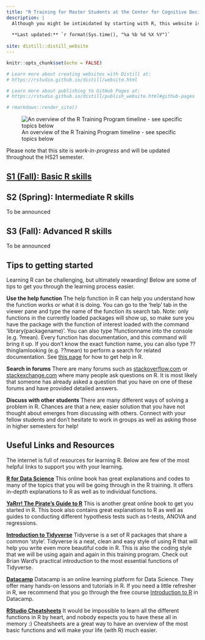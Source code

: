 ```yaml
---
title: "R Training for Master Students at the Center for Cognitive Decision Sciences (CDS)"
description: |
  Although you might be intimidated by starting with R, this website is here to help you get established in R so that you will be equipped with the basics of this program! This training is a part of the [CDS Masterproject](https://psychologie.unibas.ch/de/fakultaet/abteilungen/cognitive-and-decision-sciences-305/msc-project/).
  
  **Last updated:** `r format(Sys.time(), "%a %b %d %X %Y")`
  
site: distill::distill_website
---
```


```r
knitr::opts_chunk$set(echo = FALSE)

# Learn more about creating websites with Distill at:
# https://rstudio.github.io/distill/website.html

# Learn more about publishing to GitHub Pages at:
# https://rstudio.github.io/distill/publish_website.html#github-pages

# rmarkdown::render_site()
```


![An overview of the R Training Program timeline - see specific topics below](resources/CDS_R_Training.png)

Please note that this site is *work-in-progress* and will be updated throughout the HS21 semester.

## [S1 (Fall): Basic R skills](session0.html)

## S2 (Spring): Intermediate R skills
To be announced

## S3 (Fall): Advanced R skills
To be announced

## Tips to getting started

Learning R can be challenging, but ultimately rewarding! Below are some of tips to get you through the learning process easier.

**Use the help function**
The help function in R can help you understand how the function works or what it is doing. You can go to the 'help' tab in the viewer pane and type the name of the function its search tab. Note: only functions in the currently loaded packages will show up, so make sure you have the package with the function of interest loaded with the command 'library(packagename)'. You can also type ?functionname into the console (e.g. ?mean). Every function has documentation, and this command will bring it up. If you don't know the exact function name, you can also type ??thingIamlooking (e.g. ??mean) to perform a search for related documentation. See [this page](https://www.r-project.org/help.html) for how to get help in R.

**Search in forums**
There are many forums such as [stackoverflow.com](https://stackoverflow.com/) or [stackexchange.com](https://stackexchange.com/) where many people ask questions on R. It is most likely that someone has already asked a question that you have on one of these forums and have provided detailed answers. 

**Discuss with other students**
There are many different ways of solving a problem in R. Chances are that a new, easier solution that you have not thought about emerges from discussing with others. Connect with your fellow students and don't hesitate to work in groups as well as asking those in higher semesters for help!


## Useful Links and Resources

The internet is full of resources for learning R. Below are few of the most helpful links to support you with your learning. 

[**R for Data Science**](https://r4ds.had.co.nz/index.html)
This online book has great explanations and codes to many of the topics that you will be going through in the R training. It offers in-depth explanations to R as well as to individual functions. 

[**YaRrr! The Pirate’s Guide to R**](https://bookdown.org/ndphillips/YaRrr/)
This is another great online book to get you started in R. This book also contains great explanations to R as well as guides to conducting different hypothesis tests such as t-tests, ANOVA and regressions.

[**Introduction to Tidyverse**](https://brianward1428.medium.com/introduction-to-tidyverse-7b3dbf2337d5)
Tidyverse is a set of R packages that share a common 'style'. Tidyverse is a neat, clean and easy style of using R that will help you write even more beautiful code in R. This is also the coding style that we will be using again and again in this training program. Check out Brian Ward's practical introduction to the most essential functions of Tidyverse.

[**Datacamp**](https://www.datacamp.com/courses/free-introduction-to-r)
Datacamp is an online learning platform for Data Science. They offer many hands-on lessons and tutorials in R. If you need a little refresher in R, we recommend that you go through the free course [Introduction to R](https://learn.datacamp.com/courses/free-introduction-to-r) in Datacamp.

[**RStudio Cheatsheets**](https://www.rstudio.com/resources/cheatsheets/)
It would be impossible to learn all the different functions in R by heart, and nobody expects you to have these all in memory :) Cheatsheets are a great way to have an overview of the most basic functions and will make your life (with R) much easier.